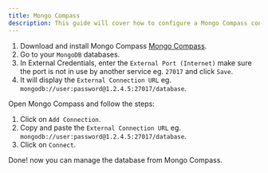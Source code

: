 ```yaml
---
title: Mongo Compass
description: This guide will cover how to configure a Mongo Compass connection for your applications in dokploy or panel.
---
```


1. Download and install Mongo Compass [Mongo Compass](https://www.mongodb.com/try/download/compass).
2. Go to your `MongoDB` databases.
3. In External Credentials, enter the `External Port (Internet)` make sure the port is not in use by another service eg. `27017` and click `Save`.
4. It will display the `External Connection URL` eg. `mongodb://user:password@1.2.4.5:27017/database`.

Open Mongo Compass and follow the steps:

1. Click on `Add Connection`.
2. Copy and paste the `External Connection URL` eg. `mongodb://user:password@1.2.4.5:27017/database`.
3. Click on `Connect`.


Done! now you can manage the database from Mongo Compass.